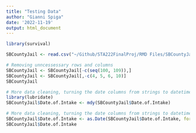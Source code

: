 ```yaml
---
title: "Testing Data"
author: "Gianni Spiga"
date: '2022-11-19'
output: html_document
---
```


```r
library(survival)

SBCountyJail <- read.csv("~/Github/STA222FinalProj/RMD Files/SBCountyJail.csv")

# Removing unncessessary rows and columns 
SBCountyJail <- SBCountyJail[-c(seq(100, 109)),]
SBCountyJail <- SBCountyJail[,-c(4, 5, 6, 10)]
SBCountyJail
```

```r
# More data cleaning, turning the date columns from strings to datetime objects 
library(lubridate)
SBCountyJail$Date.of.Intake <- mdy(SBCountyJail$Date.of.Intake)

# More data cleaning, turning the date columns from strings to datetime objects 
SBCountyJail$Date.of.Intake <- as.Date(SBCountyJail$Date.of.Intake, format = "%m/%d/$Y")
SBCountyJail$Date.of.Intake

```